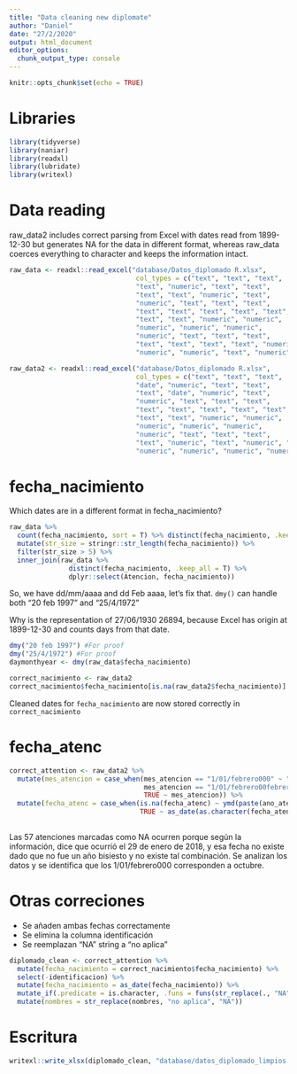 ```yaml
---
title: "Data cleaning new diplomate"
author: "Daniel"
date: "27/2/2020"
output: html_document
editor_options: 
  chunk_output_type: console
---
```


```r
knitr::opts_chunk$set(echo = TRUE)
```

# Libraries

```r
library(tidyverse)
library(naniar)
library(readxl)
library(lubridate)
library(writexl)
```

# Data reading

raw_data2 includes correct parsing from Excel with dates read from 1899-12-30 but generates NA for the data in different format, whereas raw_data coerces everything to character and keeps the information intact.

```r
raw_data <- readxl::read_excel("database/Datos_diplomado R.xlsx", 
                                col_types = c("text", "text", "text", 
                                "text", "numeric", "text", "text", 
                                "text", "text", "numeric", "text", 
                                "numeric", "text", "text", "text", 
                                "text", "text", "text", "text", "text", 
                                "text", "text", "numeric", "numeric", 
                                "numeric", "numeric", "numeric", 
                                "numeric", "text", "text", "text", 
                                "text", "text", "text", "text", "numeric", 
                                "numeric", "numeric", "text", "numeric"))

raw_data2 <- readxl::read_excel("database/Datos_diplomado R.xlsx", 
                                col_types = c("text", "text", "text", 
                                "date", "numeric", "text", "text", 
                                "text", "date", "numeric", "text", 
                                "numeric", "text", "text", "text", 
                                "text", "text", "text", "text", "text", 
                                "text", "text", "numeric", "numeric", 
                                "numeric", "numeric", "numeric", 
                                "numeric", "text", "text", "text", 
                                "text", "numeric", "text", "numeric", "numeric", 
                                "numeric", "numeric", "numeric", "numeric"))
```

# fecha_nacimiento

Which dates are in a different format in fecha_nacimiento?

```r
raw_data %>% 
  count(fecha_nacimiento, sort = T) %>% distinct(fecha_nacimiento, .keep_all = T) %>%
  mutate(str_size = stringr::str_length(fecha_nacimiento)) %>% 
  filter(str_size > 5) %>% 
  inner_join(raw_data %>%
               distinct(fecha_nacimiento, .keep_all = T) %>% 
               dplyr::select(Atencion, fecha_nacimiento))
```

So, we have dd/mm/aaaa and dd Feb aaaa, let's fix that. `dmy()` can handle both "20 feb 1997" and "25/4/1972"

Why is the representation of 27/06/1930 26894, because Excel has origin at 1899-12-30 and counts days from that date.

```r
dmy("20 feb 1997") #For proof
dmy("25/4/1972") #For proof
daymonthyear <- dmy(raw_data$fecha_nacimiento)

correct_nacimiento <- raw_data2
correct_nacimiento$fecha_nacimiento[is.na(raw_data2$fecha_nacimiento)] <- daymonthyear[is.na(raw_data2$fecha_nacimiento)]
```

Cleaned dates for `fecha_nacimiento` are now stored correctly in `correct_nacimiento`

# fecha_atenc

```r
correct_attention <- raw_data2 %>%
  mutate(mes_atencion = case_when(mes_atencion == "1/01/febrero000" ~ "octubre",
                                  mes_atencion == "1/01/febrero00febrero" ~ "octubre",
                                  TRUE ~ mes_atencion)) %>%
  mutate(fecha_atenc = case_when(is.na(fecha_atenc) ~ ymd(paste(ano_atencion, mes_atencion, dia_atencion)),
                                 TRUE ~ as_date(as.character(fecha_atenc))))
  
```

Las 57 atenciones marcadas como NA ocurren porque según la información, dice que ocurrió el 29 de enero de 2018, y esa fecha no existe dado que no fue un año bisiesto y no existe tal combinación. Se analizan los datos y se identifica que los 1/01/febrero000 corresponden a octubre.

# Otras correciones

- Se añaden ambas fechas correctamente
- Se elimina la columna identificación
- Se reemplazan "NA" string a "no aplica"

```r
diplomado_clean <- correct_attention %>%
  mutate(fecha_nacimiento = correct_nacimiento$fecha_nacimiento) %>% 
  select(-identificacion) %>%
  mutate(fecha_nacimiento = as_date(fecha_nacimiento)) %>%
  mutate_if(.predicate = is.character, .funs = funs(str_replace(., "NA", "no aplica"))) %>% 
  mutate(nombres = str_replace(nombres, "no aplica", "NA"))
```

# Escritura

```r
writexl::write_xlsx(diplomado_clean, "database/datos_diplomado_limpios.xlsx")
```
